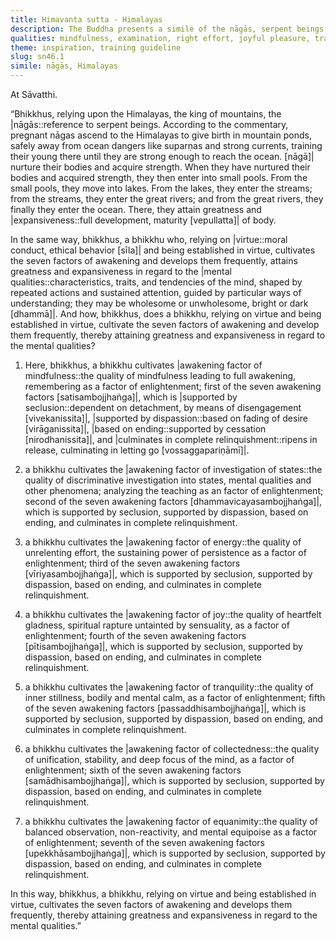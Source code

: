 ```yaml
---
title: Himavanta sutta - Himalayas
description: The Buddha presents a simile of the nāgās, serpent beings, who rely on the Himalayas to nurture their bodies and acquire strength before entering the ocean, as a metaphor for the bhikkhu cultivating the seven factors of awakening to attain greatness and expansiveness of mental qualities.
qualities: mindfulness, examination, right effort, joyful pleasure, tranquility, collectedness, equanimity, cultivation, ethical conduct
theme: inspiration, training guideline
slug: sn46.1
simile: nāgās, Himalayas
---
```


At Sāvatthi.

“Bhikkhus, relying upon the Himalayas, the king of mountains, the |nāgās::reference to serpent beings. According to the commentary, pregnant nāgas ascend to the Himalayas to give birth in mountain ponds, safely away from ocean dangers like suparṇas and strong currents, training their young there until they are strong enough to reach the ocean. [nāgā]| nurture their bodies and acquire strength. When they have nurtured their bodies and acquired strength, they then enter into small pools. From the small pools, they move into lakes. From the lakes, they enter the streams; from the streams, they enter the great rivers; and from the great rivers, they finally they enter the ocean. There, they attain greatness and |expansiveness::full development, maturity [vepullatta]| of body.

In the same way, bhikkhus, a bhikkhu who, relying on |virtue::moral conduct, ethical behavior [sīla]| and being established in virtue, cultivates the seven factors of awakening and develops them frequently, attains greatness and expansiveness in regard to the |mental qualities::characteristics, traits, and tendencies of the mind, shaped by repeated actions and sustained attention, guided by particular ways of understanding; they may be wholesome or unwholesome, bright or dark [dhammā]|. And how, bhikkhus, does a bhikkhu, relying on virtue and being established in virtue, cultivate the seven factors of awakening and develop them frequently, thereby attaining greatness and expansiveness in regard to the mental qualities?

1) Here, bhikkhus, a bhikkhu cultivates |awakening factor of mindfulness::the quality of mindfulness leading to full awakening, remembering as a factor of enlightenment; first of the seven awakening factors [satisambojjhaṅga]|, which is |supported by seclusion::dependent on detachment, by means of disengagement [vivekanissita]|, |supported by dispassion::based on fading of desire [virāganissita]|, |based on ending::supported by cessation [nirodhanissita]|, and |culminates in complete relinquishment::ripens in release, culminating in letting go [vossaggapariṇāmī]|.

2) a bhikkhu cultivates the |awakening factor of investigation of states::the quality of discriminative investigation into states, mental qualities and other phenomena; analyzing the teaching as an factor of enlightenment; second of the seven awakening factors [dhammavicayasambojjhaṅga]|, which is supported by seclusion, supported by dispassion, based on ending, and culminates in complete relinquishment.

3) a bhikkhu cultivates the |awakening factor of energy::the quality of unrelenting effort, the sustaining power of persistence as a factor of enlightenment; third of the seven awakening factors [vīriyasambojjhaṅga]|, which is supported by seclusion, supported by dispassion, based on ending, and culminates in complete relinquishment.

4) a bhikkhu cultivates the |awakening factor of joy::the quality of heartfelt gladness, spiritual rapture untainted by sensuality, as a factor of enlightenment; fourth of the seven awakening factors [pītisambojjhaṅga]|, which is supported by seclusion, supported by dispassion, based on ending, and culminates in complete relinquishment.

5) a bhikkhu cultivates the |awakening factor of tranquility::the quality of inner stillness, bodily and mental calm, as a factor of enlightenment; fifth of the seven awakening factors [passaddhisambojjhaṅga]|, which is supported by seclusion, supported by dispassion, based on ending, and culminates in complete relinquishment.

6) a bhikkhu cultivates the |awakening factor of collectedness::the quality of unification, stability, and deep focus of the mind, as a factor of enlightenment; sixth of the seven awakening factors [samādhisambojjhaṅga]|, which is supported by seclusion, supported by dispassion, based on ending, and culminates in complete relinquishment.

7) a bhikkhu cultivates the |awakening factor of equanimity::the quality of balanced observation, non-reactivity, and mental equipoise as a factor of enlightenment; seventh of the seven awakening factors [upekkhāsambojjhaṅga]|, which is supported by seclusion, supported by dispassion, based on ending, and culminates in complete relinquishment.

In this way, bhikkhus, a bhikkhu, relying on virtue and being established in virtue, cultivates the seven factors of awakening and develops them frequently, thereby attaining greatness and expansiveness in regard to the mental qualities.”
